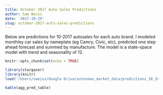 ```yaml
---
title: October 2017 Auto Sales Predictions
author: Sam Weiss
date: '2017-10-29'
slug: october-2017-auto-sales-predictions
---
```


Below are predictions for 10-2017 autosales for each auto brand. I modeled monthley car sales by nameplate (eg Camry, Civic, etc), predicted one step ahead forecast and summed by manufacture. The model is a state-space model with trend and seasonality of 12.



```r
knitr::opts_chunk$set(echo = TRUE)
```


```r
library(stargazer)
library(knitr)
load('/Users/sweiss/Google Drive/autonews_market_data/predictions_10_2017.rdata')

kable(agg_pred_table)
```
